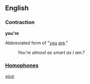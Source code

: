 ==English==

===Contraction===
'''you're''' 

Abbreviated form of "[[you]] [[are]]." 
:''You're almost as smart as I am.?'' 

===[[Homophone]]s===

[[your]]